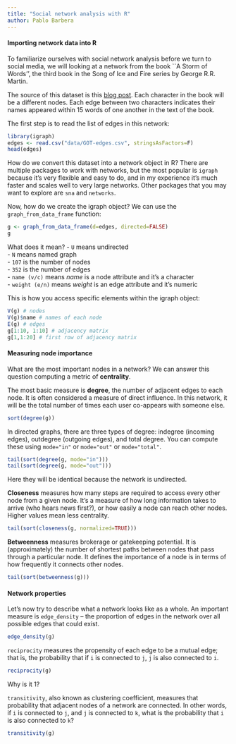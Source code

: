 ```yaml
---
title: "Social network analysis with R"
author: Pablo Barbera
---
```


#### Importing network data into R

To familiarize ourselves with social network analysis before we turn to social media, we will looking at a network from the book ``A Storm of Words'', the third book in the Song of Ice and Fire series by George R.R. Martin.

The source of this dataset is this [blog post](https://www.macalester.edu/~abeverid/thrones.html). Each character in the book will be a different nodes. Each edge between two characters indicates their names appeared within 15 words of one another in the text of the book.

The first step is to read the list of edges in this network:

```r
library(igraph)
edges <- read.csv("data/GOT-edges.csv", stringsAsFactors=F)
head(edges)
```

How do we convert this dataset into a network object in R? There are multiple packages to work with networks, but the most popular is `igraph` because it's very flexible and easy to do, and in my experience it's much faster and scales well to very large networks. Other packages that you may want to explore are `sna` and `networks`.

Now, how do we create the igraph object? We can use the `graph_from_data_frame` function:

```r
g <- graph_from_data_frame(d=edges, directed=FALSE)
g
```


What does it mean?
- `U` means undirected  
- `N` means named graph  
- `107` is the number of nodes  
- `352` is the number of edges  
- `name (v/c)` means _name_ is a node attribute and it's a character  
- `weight (e/n)` means _weight_ is an edge attribute and it's numeric  

This is how you access specific elements within the igraph object:

```r
V(g) # nodes
V(g)$name # names of each node
E(g) # edges
g[1:10, 1:10] # adjacency matrix
g[1,1:20] # first row of adjacency matrix
```

#### Measuring node importance

What are the most important nodes in a network? We can answer this question computing a metric of  __centrality__.

The most basic measure is __degree__, the number of adjacent edges to each node. It is often considered a measure of direct influence. In this network, it will be the total number of times each user co-appears with someone else.

```r
sort(degree(g))
```

In directed graphs, there are three types of degree: indegree (incoming edges), outdegree (outgoing edges), and total degree. You can compute these using `mode="in"` or `mode="out"` or `mode="total"`. 

```r
tail(sort(degree(g, mode="in")))
tail(sort(degree(g, mode="out")))
```

Here they will be identical because the network is undirected.

__Closeness__ measures how many steps are required to access every other node from a given node. It's a measure of how long information takes to arrive (who hears news first?), or how easily a node can reach other nodes. Higher values mean less centrality.

```r
tail(sort(closeness(g, normalized=TRUE)))
```

__Betweenness__ measures brokerage or gatekeeping potential. It is (approximately) the number of shortest paths between nodes that pass through a particular node. It defines the importance of a node is in terms of how frequently it connects other nodes.

```r
tail(sort(betweenness(g)))
```

#### Network properties

Let's now try to describe what a network looks like as a whole. An important measure is `edge_density` -- the proportion of edges in the network over all possible edges that could exist.

```r
edge_density(g)
```

`reciprocity` measures the propensity of each edge to be a mutual edge; that is, the probability that if `i` is connected to `j`, `j` is also connected to `i`.

```r
reciprocity(g)
```

Why is it 1?

`transitivity`, also known as clustering coefficient, measures that probability that adjacent nodes of a network are connected. In other words, if `i` is connected to `j`, and `j` is connected to `k`, what is the probability that `i` is also connected to `k`?

```r
transitivity(g)
```


